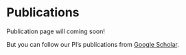 # Publications

Publication page will coming soon!

But you can follow our PI's publications from [Google Scholar](https://scholar.google.co.th/citations?user=Ty3RTD0AAAAJ).
